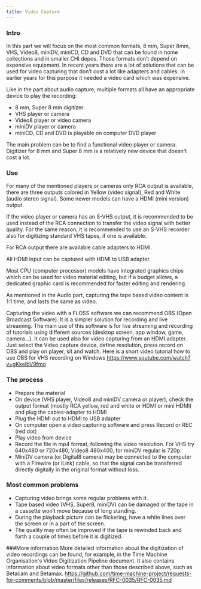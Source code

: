 ```yaml
---
title: Video Capture
---
```

### Intro
In this part we will focus on the most common formats, 8 mm, Super 8mm, VHS, Video8, miniDV, miniCD, CD and DVD that can be found in home collections and in smaller CHI depos. Those formats don’t depend on expensive equipment. In recent years there are a lot of solutions that can be used for video capturing that don’t cost a lot like adapters and cables. In earlier years for this purpose it needed a video card which was expensive.

Like in the part about audio capture, multiple formats all have an appropriate device to play the recording:

- 8 mm, Super 8 mm digitizer
- VHS player or camera
- Video8 player or video camera
- miniDV player or camera
- miniCD, CD and DVD is playable on computer DVD player

The main problem can be to find a functional video player or camera. Digitizer for 8 mm and Super 8 mm is a relatively new device that doesn't cost a lot.

### Use
For many of the mentioned players or cameras only RCA output is available, there are three outputs colored in Yellow (video signal), Red and White (audio stereo signal). Some newer models can have a HDMI (mini version) output.

If the video player or camera has an S-VHS output, it is recommended to be used instead of the RCA connection to transfer the video signal with better quality. For the same reason, it is recommended to use an S-VHS recorder also for digitizing standard VHS tapes, if one is available.

For RCA output there are available cable adapters to HDMI.

All HDMI input can be captured with HDMI to USB adapter.

Most CPU (computer processor) models have integrated graphics chips which can be used for video material editing, but if a budget allows, a dedicated graphic card is recommended for faster editing and rendering. 

As mentioned in the Audio part, capturing the tape based video content is 1:1 time, and lasts the same as video.

Capturing the video with a FLOSS software we can recommend OBS (Open Broadcast Software). It is a simpler solution for recording and live streaming. The main use of this software is for live streaming and recording of tutorials using different sources (desktop screen, app window, game, camera…). It can be used also for video capturing from an HDMI adapter.  Just select the Video capture device, define resolution, press record on OBS and play on player, sit and watch. Here is a short video tutorial how to use OBS for VHS recording on Windows https://www.youtube.com/watch?v=gKkeIbV9fmo 

### The process
* Prepare the material
* On device (VHS player, Video8 and miniDV camera or player), check the output format (mostly RCA yellow, red and white or HDMI or mini HDMI) and plug the cables-adapter to HDMI
* Plug the HDMI out to HDMI to USB adapter
* On computer open a video capturing software and press Record or REC (red dot)
* Play video from device
* Record the file in mp4 format, following the video resolution. For VHS try 640x480 or 720x480, Video8 480x400, for miniDV regular is 720p.
* MiniDV camera (or Digital8 camera) may be connected to the computer with a Firewire (or iLink) cable, so that the signal can be transferred directly digitally in the original format without loss. 

### Most common problems
* Capturing video brings some regular problems with it.
* Tape based video (VHS, Super8, miniDV) can be damaged or the tape in a cassette won’t move because of long standing. 
* During the playback picture can be flickering, have a white lines over the screen or in a part of the screen.
* The quality may often be improved if the tape is rewinded back and forth a couple of times before it is digitized.

###More information
More detailed information about the digitization of video recordings can be found, for example, in the Time Machine Organisation's Video Digitization Pipeline document. It also contains information about video formats other than those described above, such as Betacam and Betamax.
https://github.com/time-machine-project/requests-for-comments/blob/master/files/releases/RFC-0035/RFC-0035.md
